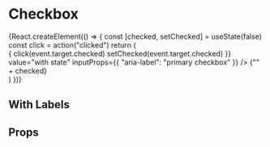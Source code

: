 
<Meta title="components|Checkbox" component={Checkbox} />

# Checkbox

<Preview>
  <Story name="checked">
    <Checkbox
      checked={true}
      onChange={action("checked")}
      value="checkedA"
      inputProps={{
        "aria-label": "primary checkbox"
      }}
    />
  </Story>
  <Story name="primary checked">
    <Checkbox
      checked={false}
      value="checkedB"
      color="primary"
      inputProps={{
        "aria-label": "secondary checkbox"
      }}
    />
  </Story>
  <Story name="uncontrolled checked">
    <Checkbox
      value="checkedC"
      inputProps={{
        "aria-label": "uncontrolled-checkbox"
      }}
    />
  </Story>
  <Story name="disabled">
    <Checkbox
      disabled={true}
      value="checkedD"
      inputProps={{
        "aria-label": "disabled checkbox"
      }}
    />
  </Story>
  <Story name="disabled checked">
    <Checkbox
      disabled={true}
      checked={true}
      value="checkedE"
      inputProps={{
        "aria-label": "disabled checked checkbox"
      }}
    />
  </Story>
  <Story name="indeterminate">
    <Checkbox
      value="checkedF"
      indeterminate={true}
      inputProps={{
        "aria-label": "indeterminate checkbox"
      }}
    />
  </Story>
  <Story name="default">
    <Checkbox
      defaultChecked={true}
      color="default"
      value="checkedG"
      inputProps={{
        "aria-label": "checkbox with default color"
      }}
    />
  </Story>
</Preview>

<Preview>
  <Story name="with state">
    {React.createElement(() => {
      const [checked, setChecked] = useState(false)
      const click = action("clicked")
      return (
        <div>
          <Checkbox
            checked={checked}
            onChange={event => {
              click(event.target.checked)
              setChecked(event.target.checked)
            }}
            value="with state"
            inputProps={{
              "aria-label": "primary checkbox"
            }}
          />
          <Text>{"" + checked}</Text>
        </div>
      )
    })}
  </Story>
</Preview>

## With Labels

## Props

<Props of={Checkbox} />
